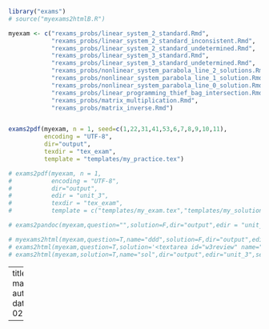 
```r
library("exams")
# source("myexams2htmlB.R")

myexam <- c("rexams_probs/linear_system_2_standard.Rmd",
            "rexams_probs/linear_system_2_standard_inconsistent.Rmd",
            "rexams_probs/linear_system_2_standard_undetermined.Rmd",
            "rexams_probs/linear_system_3_standard.Rmd",
            "rexams_probs/linear_system_3_standard_undetermined.Rmd",
            "rexams_probs/nonlinear_system_parabola_line_2_solutions.Rmd",
            "rexams_probs/nonlinear_system_parabola_line_1_solution.Rmd",
            "rexams_probs/nonlinear_system_parabola_line_0_solution.Rmd",
            "rexams_probs/linear_programming_thief_bag_intersection.Rmd",
            "rexams_probs/matrix_multiplication.Rmd",
            "rexams_probs/matrix_inverse.Rmd")


exams2pdf(myexam, n = 1, seed=c(1,22,31,41,53,6,7,8,9,10,11),
          encoding = "UTF-8",
          dir="output",
          texdir = "tex_exam",
          template = "templates/my_practice.tex")

# exams2pdf(myexam, n = 1,
#           encoding = "UTF-8",
#           dir="output",
#           edir = "unit_3",
#           texdir = "tex_exam",
#           template = c("templates/my_exam.tex","templates/my_solution.tex"))

# exams2pandoc(myexam,question="",solution=F,dir="output",edir = "unit_3")

# myexams2html(myexam,question=T,name="ddd",solution=F,dir="output",edir="unit_3",template="templates/complicated.html")
# exams2html(myexam,question=T,solution='<textarea id="w3review" name="w3review" rows="4" cols="50"></textarea>',name="exam",dir="output",edir="unit_3",seed=c(1,2,3,4))
# exams2html(myexam,solution=T,name="sol",dir="output",edir="unit_3",seed=c(1,2,3,4))
```



---
title: make_practice.R
author: chad
date: '2022-02-28'

---

